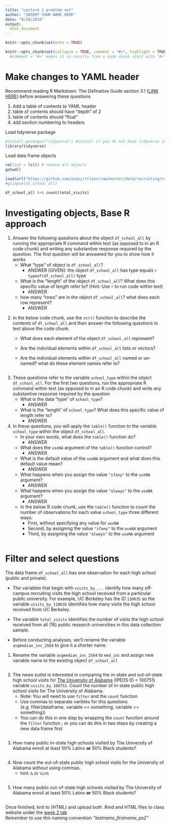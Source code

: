 ```yaml
---
title: "Lecture 2 problem set"
author: "INSERT YOUR NAME HERE"
date: "9/28/2018"
output: 
  html_document
---
```


```r
knitr::opts_chunk$set(echo = TRUE)
```

```r
knitr::opts_chunk$set(collapse = TRUE, comment = "#>", highlight = TRUE)
  #comment = "#>" makes it so results from a code chunk start with "#>"; default is "##"
```
# Make changes to YAML header

Recommend reading R Markdown: The Definative Guide section 3.1 ([LINK HERE](https://bookdown.org/yihui/rmarkdown/html-document.html)) before answering these questions

1. Add a table of contents to YAML header
1. table of contents should have "depth" of 2
1. table of contents should "float"
1. add section numbering to headers


Load tidyverse package
```r
#install.packages("tidyverse") #install if you do not have tidyverse installed
library(tidyverse)
```

Load data frame objects
```r
rm(list = ls()) # remove all objects
getwd()

load(url("https://github.com/ozanj/rclass/raw/master/data/recruiting/recruit_school_allvars.RData"))
#glimpse(df_school_all)

df_school_all %>% count(total_visits)
```


# Investigating objects, Base R approach

1. Answer the following questions about the object `df_school_all` by running the appropriate R command within text (as opposed to in an R code chunk) and writing any substantive response required by the question. The first question will be answered for you to show how it works
    + What "type" of object is `df_school_all`?
        + ANSWER [GIVEN]: the object `df_school_all` has type equals `r typeof(df_school_all)`
        type
    + What is the "length" of the object `df_school_all`? What does this specific value of length refer to? (Hint: Use `r ` to run code within text)
        + ANSWER 
    + how many "rows" are in the object `df_school_all`? what does each row represent?  
        + ANSWER 
        
        
\newline  

2. In the below code chunk, use the `str()` function to describe the contents of `df_school_all` and then answer the following questions in text above the code chunk.  
    + What does each element of the object `df_school_all` represent?  
    
    + Are the individual elements within `df_school_all` lists or vectors?  
    
    + Are the individual elements within `df_school_all` named or un-named? what do these element names refer to?  
    
    
```r

```

\newline

3. These questions refer to the variable `school_type` within the object `df_school_all`. For the first two questions, run the appropriate R command within text (as opposed to in an R code chunk) and write any substantive response required by the question
    + What is the data "type" of `school_type`?
        + ANSWER
    + What is the "length" of `school_type`? What does this specific value of length refer to?
        + ANSWER
        
4. In these questions, you will apply the `table()` function to the variable `school_type` within the object `df_school_all`.  
    + In your own words, what does the `table()` function do?  
        + ANSWER
    + What does the `useNA` argument of the `table()` function control?
        + ANSWER
    + What is the default value of the `useNA` argument and what does this default value mean?
        + ANSWER
    + What happens when you assign the value `"ifany"` to the `useNA` argument?
        + ANSWER
    + What happens when you assign the value `"always"` to the `useNA` argument?
        + ANSWER
    + In the below R code chunk, use the `table()` function to count the number of observations for each value `school_type` three different ways: 
        + First, without specifying any value for `useNA`
        + Second, by assigning the value `"ifany"` to the `useNA` argument
        + Third,  by assigning the value `"always"` to the `useNA` argument
```r

```

# Filter and select questions

The data frame `df_school_all` has one observation for each high school (public and private). 

- The variables that begin with `visits_by_...` identify how many off-campus recruiting visits the high school received from a particular public university. For example, UC Berkeley has the ID `110635` so the variable `visits_by_110635` identifies how many visits the high school received from UC Berkeley. 
- The variable `total_visits` identifies the number of visits the high school received from all (16) public research universities in this data collection sample.


- Before conducting analyses, we'll rename the variable `avgmedian_inc_2564` to give it a shorter name.

1. Rename the variable `avgmedian_inc_2564` to `med_inc` and assign new variable name to the existing object `df_school_all`
```r

```



2. The news outlet is interested in comparing the in-state and out-of-state high school visits for [The University of Alabama](https://nces.ed.gov/globallocator/col_info_popup.asp?ID=100751) (IPEDS ID = 100751) variable `visits_by_100751`. Count the number of in-state public high school visits for The University of Alabama.   
    - Note: You will need to use `filter` and the `count` function  
    - Use commas to separate varibles for this questions (e.g. filter(dataframe, variable == something, variable == something))
    - You can do this in one step by wrapping the `count` function around the `filter` function ; or you can do this in two steps by creating a new data frame first  
```r

```




3. How many public in-state high schools visited by The University of Alabama enroll at least 50% Latinx **or** 50% Black students?
```r

```



4. Now count the out-of-state public high school visits for the University of Alabama without using commas.  
    - hint: `&` or `%in%`
```r

```




5. How many public out-of-state high schools visited by The University of Alabama enroll at least 50% Latinx **or** 50% Black students?
```r

```



Once finished, knit to (HTML) and upload both .Rmd and HTML files to class website under the [week 2 tab](https://ozanj.github.io/rclass/resources/)  
*Remember to use this naming convention "lastname_firstname_ps2"*





